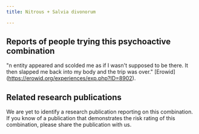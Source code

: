 ---
title: Nitrous + Salvia divonorum

---

## Reports of people trying this psychoactive combination

"n entity appeared and scolded me as if I wasn't supposed to be there. It then slapped me back into my body and the trip was over." [Erowid] (https://erowid.org/experiences/exp.php?ID=8902).

## Related research publications

We are yet to identify a research publication reporting on this combination. If you know of a publication that demonstrates the risk rating of this combination, please share the publication with us.



